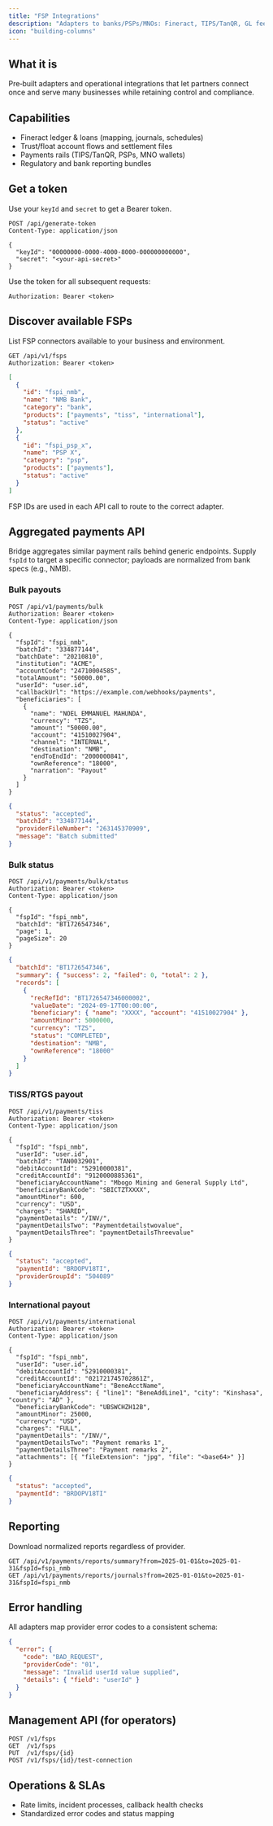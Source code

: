 ```yaml
---
title: "FSP Integrations"
description: "Adapters to banks/PSPs/MNOs: Fineract, TIPS/TanQR, GL feeds, and regulatory exports."
icon: "building-columns"
---
```


## What it is

Pre‑built adapters and operational integrations that let partners connect once and serve many businesses while retaining control and compliance.

## Capabilities

- Fineract ledger & loans (mapping, journals, schedules)
- Trust/float account flows and settlement files
- Payments rails (TIPS/TanQR, PSPs, MNO wallets)
- Regulatory and bank reporting bundles

## Get a token

Use your `keyId` and `secret` to get a Bearer token.

```http
POST /api/generate-token
Content-Type: application/json

{
  "keyId": "00000000-0000-4000-8000-000000000000",
  "secret": "<your-api-secret>"
}
```

Use the token for all subsequent requests:

```http
Authorization: Bearer <token>
```

## Discover available FSPs

List FSP connectors available to your business and environment.

```http
GET /api/v1/fsps
Authorization: Bearer <token>
```

```json Response
[
  {
    "id": "fspi_nmb",
    "name": "NMB Bank",
    "category": "bank",
    "products": ["payments", "tiss", "international"],
    "status": "active"
  },
  {
    "id": "fspi_psp_x",
    "name": "PSP X",
    "category": "psp",
    "products": ["payments"],
    "status": "active"
  }
]
```

<Note>
FSP IDs are used in each API call to route to the correct adapter.
</Note>

## Aggregated payments API

Bridge aggregates similar payment rails behind generic endpoints. Supply `fspId` to target a specific connector; payloads are normalized from bank specs (e.g., NMB).

### Bulk payouts

```http
POST /api/v1/payments/bulk
Authorization: Bearer <token>
Content-Type: application/json

{
  "fspId": "fspi_nmb",
  "batchId": "334877144",
  "batchDate": "20210810",
  "institution": "ACME",
  "accountCode": "24710004585",
  "totalAmount": "50000.00",
  "userId": "user.id",
  "callbackUrl": "https://example.com/webhooks/payments",
  "beneficiaries": [
    {
      "name": "NOEL EMMANUEL MAHUNDA",
      "currency": "TZS",
      "amount": "50000.00",
      "account": "41510027904",
      "channel": "INTERNAL",
      "destination": "NMB",
      "endToEndId": "2000000841",
      "ownReference": "18000",
      "narration": "Payout"
    }
  ]
}
```

```json Response (normalized)
{
  "status": "accepted",
  "batchId": "334877144",
  "providerFileNumber": "263145370909",
  "message": "Batch submitted"
}
```

### Bulk status

```http
POST /api/v1/payments/bulk/status
Authorization: Bearer <token>
Content-Type: application/json

{
  "fspId": "fspi_nmb",
  "batchId": "BT1726547346",
  "page": 1,
  "pageSize": 20
}
```

```json Response (normalized)
{
  "batchId": "BT1726547346",
  "summary": { "success": 2, "failed": 0, "total": 2 },
  "records": [
    {
      "recRefId": "BT1726547346000002",
      "valueDate": "2024-09-17T00:00:00",
      "beneficiary": { "name": "XXXX", "account": "41510027904" },
      "amountMinor": 5000000,
      "currency": "TZS",
      "status": "COMPLETED",
      "destination": "NMB",
      "ownReference": "18000"
    }
  ]
}
```

### TISS/RTGS payout

```http
POST /api/v1/payments/tiss
Authorization: Bearer <token>
Content-Type: application/json

{
  "fspId": "fspi_nmb",
  "userId": "user.id",
  "batchId": "TAN0032901",
  "debitAccountId": "52910000381",
  "creditAccountId": "9120000885361",
  "beneficiaryAccountName": "Mbogo Mining and General Supply Ltd",
  "beneficiaryBankCode": "SBICTZTXXXX",
  "amountMinor": 600,
  "currency": "USD",
  "charges": "SHARED",
  "paymentDetails": "/INV/",
  "paymentDetailsTwo": "Paymentdetailstwovalue",
  "paymentDetailsThree": "paymentDetailsThreevalue"
}
```

```json Response (normalized)
{
  "status": "accepted",
  "paymentId": "BRDOPV18TI",
  "providerGroupId": "504089"
}
```

### International payout

```http
POST /api/v1/payments/international
Authorization: Bearer <token>
Content-Type: application/json

{
  "fspId": "fspi_nmb",
  "userId": "user.id",
  "debitAccountId": "52910000381",
  "creditAccountId": "021721745702861Z",
  "beneficiaryAccountName": "BeneAcctName",
  "beneficiaryAddress": { "line1": "BeneAddLine1", "city": "Kinshasa", "country": "AD" },
  "beneficiaryBankCode": "UBSWCHZH12B",
  "amountMinor": 25000,
  "currency": "USD",
  "charges": "FULL",
  "paymentDetails": "/INV/",
  "paymentDetailsTwo": "Payment remarks 1",
  "paymentDetailsThree": "Payment remarks 2",
  "attachments": [{ "fileExtension": "jpg", "file": "<base64>" }]
}
```

```json Response (normalized)
{
  "status": "accepted",
  "paymentId": "BRDOPV18TI"
}
```

## Reporting

Download normalized reports regardless of provider.

```http
GET /api/v1/payments/reports/summary?from=2025-01-01&to=2025-01-31&fspId=fspi_nmb
GET /api/v1/payments/reports/journals?from=2025-01-01&to=2025-01-31&fspId=fspi_nmb
```

## Error handling

All adapters map provider error codes to a consistent schema:

```json
{
  "error": {
    "code": "BAD_REQUEST",
    "providerCode": "01",
    "message": "Invalid userId value supplied",
    "details": { "field": "userId" }
  }
}
```

## Management API (for operators)

```http
POST /v1/fsps
GET  /v1/fsps
PUT  /v1/fsps/{id}
POST /v1/fsps/{id}/test-connection
```

## Operations & SLAs

- Rate limits, incident processes, callback health checks
- Standardized error codes and status mapping

